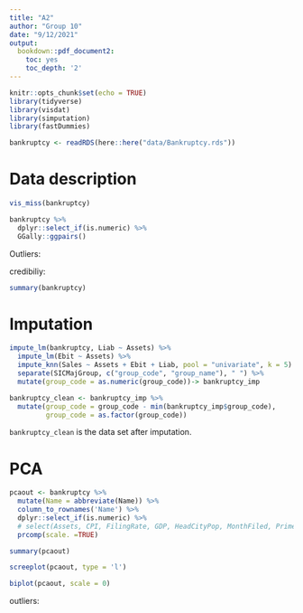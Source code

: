 ```yaml
---
title: "A2"
author: "Group 10"
date: "9/12/2021"
output: 
  bookdown::pdf_document2:
    toc: yes
    toc_depth: '2'
---
```


```r
knitr::opts_chunk$set(echo = TRUE)
library(tidyverse)
library(visdat)
library(simputation)
library(fastDummies)
```


```r
bankruptcy <- readRDS(here::here("data/Bankruptcy.rds"))
```

# Data description

```r
vis_miss(bankruptcy)
```



```r
bankruptcy %>% 
  dplyr::select_if(is.numeric) %>% 
  GGally::ggpairs()
```

Outliers:

credibiliy:

```r
summary(bankruptcy)
```

# Imputation

```r
impute_lm(bankruptcy, Liab ~ Assets) %>% 
  impute_lm(Ebit ~ Assets) %>%
  impute_knn(Sales ~ Assets + Ebit + Liab, pool = "univariate", k = 5) %>% 
  separate(SICMajGroup, c("group_code", "group_name"), " ") %>% 
  mutate(group_code = as.numeric(group_code))-> bankruptcy_imp

bankruptcy_clean <- bankruptcy_imp %>% 
  mutate(group_code = group_code - min(bankruptcy_imp$group_code),
         group_code = as.factor(group_code))
```

`bankruptcy_clean` is the data set after imputation.

# PCA

```r
pcaout <- bankruptcy %>% 
  mutate(Name = abbreviate(Name)) %>% 
  column_to_rownames('Name') %>% 
  dplyr::select_if(is.numeric) %>% 
  # select(Assets, CPI, FilingRate, GDP, HeadCityPop, MonthFiled, PrimeFiling, YearFiled) %>%
  prcomp(scale. =TRUE)
```

```r
summary(pcaout)
```

```r
screeplot(pcaout, type = 'l')
```


```r
biplot(pcaout, scale = 0)
```

outliers:




















